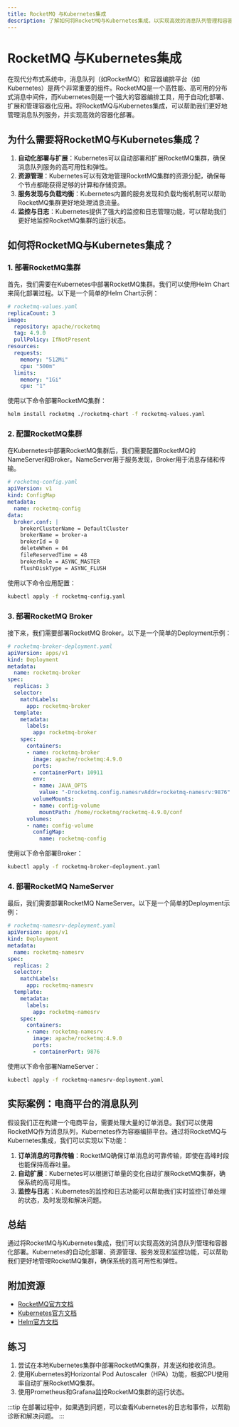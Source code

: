 ```yaml
---
title: RocketMQ 与Kubernetes集成
description: 了解如何将RocketMQ与Kubernetes集成，以实现高效的消息队列管理和容器化部署。
---
```


# RocketMQ 与Kubernetes集成

在现代分布式系统中，消息队列（如RocketMQ）和容器编排平台（如Kubernetes）是两个非常重要的组件。RocketMQ是一个高性能、高可用的分布式消息中间件，而Kubernetes则是一个强大的容器编排工具，用于自动化部署、扩展和管理容器化应用。将RocketMQ与Kubernetes集成，可以帮助我们更好地管理消息队列服务，并实现高效的容器化部署。

## 为什么需要将RocketMQ与Kubernetes集成？

1. **自动化部署与扩展**：Kubernetes可以自动部署和扩展RocketMQ集群，确保消息队列服务的高可用性和弹性。
2. **资源管理**：Kubernetes可以有效地管理RocketMQ集群的资源分配，确保每个节点都能获得足够的计算和存储资源。
3. **服务发现与负载均衡**：Kubernetes内置的服务发现和负载均衡机制可以帮助RocketMQ集群更好地处理消息流量。
4. **监控与日志**：Kubernetes提供了强大的监控和日志管理功能，可以帮助我们更好地监控RocketMQ集群的运行状态。

## 如何将RocketMQ与Kubernetes集成？

### 1. 部署RocketMQ集群

首先，我们需要在Kubernetes中部署RocketMQ集群。我们可以使用Helm Chart来简化部署过程。以下是一个简单的Helm Chart示例：

```yaml
# rocketmq-values.yaml
replicaCount: 3
image:
  repository: apache/rocketmq
  tag: 4.9.0
  pullPolicy: IfNotPresent
resources:
  requests:
    memory: "512Mi"
    cpu: "500m"
  limits:
    memory: "1Gi"
    cpu: "1"
```

使用以下命令部署RocketMQ集群：

```bash
helm install rocketmq ./rocketmq-chart -f rocketmq-values.yaml
```

### 2. 配置RocketMQ集群

在Kubernetes中部署RocketMQ集群后，我们需要配置RocketMQ的NameServer和Broker。NameServer用于服务发现，Broker用于消息存储和传输。

```yaml
# rocketmq-config.yaml
apiVersion: v1
kind: ConfigMap
metadata:
  name: rocketmq-config
data:
  broker.conf: |
    brokerClusterName = DefaultCluster
    brokerName = broker-a
    brokerId = 0
    deleteWhen = 04
    fileReservedTime = 48
    brokerRole = ASYNC_MASTER
    flushDiskType = ASYNC_FLUSH
```

使用以下命令应用配置：

```bash
kubectl apply -f rocketmq-config.yaml
```

### 3. 部署RocketMQ Broker

接下来，我们需要部署RocketMQ Broker。以下是一个简单的Deployment示例：

```yaml
# rocketmq-broker-deployment.yaml
apiVersion: apps/v1
kind: Deployment
metadata:
  name: rocketmq-broker
spec:
  replicas: 3
  selector:
    matchLabels:
      app: rocketmq-broker
  template:
    metadata:
      labels:
        app: rocketmq-broker
    spec:
      containers:
      - name: rocketmq-broker
        image: apache/rocketmq:4.9.0
        ports:
        - containerPort: 10911
        env:
        - name: JAVA_OPTS
          value: "-Drocketmq.config.namesrvAddr=rocketmq-namesrv:9876"
        volumeMounts:
        - name: config-volume
          mountPath: /home/rocketmq/rocketmq-4.9.0/conf
      volumes:
      - name: config-volume
        configMap:
          name: rocketmq-config
```

使用以下命令部署Broker：

```bash
kubectl apply -f rocketmq-broker-deployment.yaml
```

### 4. 部署RocketMQ NameServer

最后，我们需要部署RocketMQ NameServer。以下是一个简单的Deployment示例：

```yaml
# rocketmq-namesrv-deployment.yaml
apiVersion: apps/v1
kind: Deployment
metadata:
  name: rocketmq-namesrv
spec:
  replicas: 2
  selector:
    matchLabels:
      app: rocketmq-namesrv
  template:
    metadata:
      labels:
        app: rocketmq-namesrv
    spec:
      containers:
      - name: rocketmq-namesrv
        image: apache/rocketmq:4.9.0
        ports:
        - containerPort: 9876
```

使用以下命令部署NameServer：

```bash
kubectl apply -f rocketmq-namesrv-deployment.yaml
```

## 实际案例：电商平台的消息队列

假设我们正在构建一个电商平台，需要处理大量的订单消息。我们可以使用RocketMQ作为消息队列，Kubernetes作为容器编排平台。通过将RocketMQ与Kubernetes集成，我们可以实现以下功能：

1. **订单消息的可靠传输**：RocketMQ确保订单消息的可靠传输，即使在高峰时段也能保持高吞吐量。
2. **自动扩展**：Kubernetes可以根据订单量的变化自动扩展RocketMQ集群，确保系统的高可用性。
3. **监控与日志**：Kubernetes的监控和日志功能可以帮助我们实时监控订单处理的状态，及时发现和解决问题。

## 总结

通过将RocketMQ与Kubernetes集成，我们可以实现高效的消息队列管理和容器化部署。Kubernetes的自动化部署、资源管理、服务发现和监控功能，可以帮助我们更好地管理RocketMQ集群，确保系统的高可用性和弹性。

## 附加资源

- [RocketMQ官方文档](https://rocketmq.apache.org/docs/)
- [Kubernetes官方文档](https://kubernetes.io/docs/home/)
- [Helm官方文档](https://helm.sh/docs/)

## 练习

1. 尝试在本地Kubernetes集群中部署RocketMQ集群，并发送和接收消息。
2. 使用Kubernetes的Horizontal Pod Autoscaler（HPA）功能，根据CPU使用率自动扩展RocketMQ集群。
3. 使用Prometheus和Grafana监控RocketMQ集群的运行状态。

:::tip
在部署过程中，如果遇到问题，可以查看Kubernetes的日志和事件，以帮助诊断和解决问题。
:::